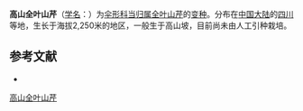 {{NoteTA|G1=LS}}
{{Infraspeciesbox
| name = 高山全叶山芹
| status = 
| status_system = 
| image = 
| species link = 全叶山芹
| species = maximowiczii
| varietas = alpinum
| authority = 
}}

'''高山全叶山芹'''（[[学名|学名]]：{{lang|la|''Angelica maximowiczii'' var. ''alpinum''}}）为[[伞形科|伞形科]][[当归属|当归属]][[全叶山芹|全叶山芹]]的[[变种|变种]]。分布在[[中国大陆|中国大陆]]的[[四川|四川]]等地，生长于海拔2,250米的地区，一般生于高山坡，目前尚未由人工引种栽培。

== 参考文献 ==
<div class="references-small">
* {{cite web| url =http://www.bioinfo.cn/db05/KmzwSpecies.php?action=view&id=29822| title =高山全叶山芹（变种）| work =《中国高等植物数据库全库》| publisher =中国科学院微生物研究所| author =昆明植物研究所| accessdate =2009-02-26| deadurl =yes| archiveurl =https://web.archive.org/web/20160305080619/http://www.bioinfo.cn/db05/KmzwSpecies.php?action=view&id=29822| archivedate =2016-03-05}}
</div>

[[Category:当归属|高山全叶山芹]]


{{Apiales-stub}}